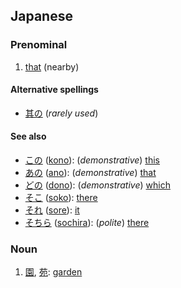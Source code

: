 ==Japanese==                             
===Prenominal===
{{ja-pos|h|prefix|rom=sono}}

# [[that]] (nearby)
====Alternative spellings====
*[[其の]] (''rarely used'')

====See also====
*[[この]] ([[kono]]): (''demonstrative'') [[this]]
*[[あの]] ([[ano]]): (''demonstrative'') [[that]]
*[[どの]] ([[dono]]): (''demonstrative'') [[which]]
*[[そこ]] ([[soko]]): [[there]]
*[[それ]] ([[sore]]): [[it]]
*[[そちら]] ([[sochira]]): (''polite'') [[there]]

===Noun===
{{ja-noun|h|rom=sono}}

#[[園]], [[苑]]: [[garden]]